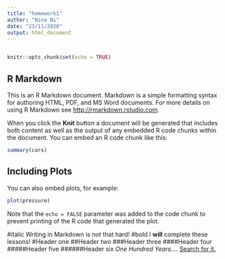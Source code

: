 ```yaml
---
title: "homework1"
author: "Nina Ni"
date: "23/11/2020"
output: html_document
---
```

```r

```

```r
knitr::opts_chunk$set(echo = TRUE)
```

## R Markdown

This is an R Markdown document. Markdown is a simple formatting syntax for authoring HTML, PDF, and MS Word documents. For more details on using R Markdown see <http://rmarkdown.rstudio.com>.

When you click the **Knit** button a document will be generated that includes both content as well as the output of any embedded R code chunks within the document. You can embed an R code chunk like this:

```r
summary(cars)
```

## Including Plots

You can also embed plots, for example:

```r
plot(pressure)
```

Note that the `echo = FALSE` parameter was added to the code chunk to prevent printing of the R code that generated the plot.


#italic 
Writing in Markdown is _not_ that hard!
#bold 
I **will** complete these lessons!
#Header one
##Header two
###Header three
####Header four
#####Header five
######Header six
 _One Hundred Years..._.
 [Search for it.](www.google.com)
 
 